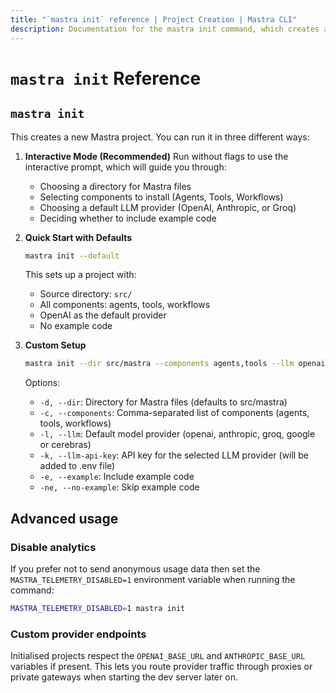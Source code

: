 ```yaml
---
title: "`mastra init` reference | Project Creation | Mastra CLI"
description: Documentation for the mastra init command, which creates a new Mastra project with interactive setup options.
---
```


# `mastra init` Reference

## `mastra init`

This creates a new Mastra project. You can run it in three different ways:

1. **Interactive Mode (Recommended)**
   Run without flags to use the interactive prompt, which will guide you through:

   - Choosing a directory for Mastra files
   - Selecting components to install (Agents, Tools, Workflows)
   - Choosing a default LLM provider (OpenAI, Anthropic, or Groq)
   - Deciding whether to include example code

2. **Quick Start with Defaults**

   ```bash
   mastra init --default
   ```

   This sets up a project with:

   - Source directory: `src/`
   - All components: agents, tools, workflows
   - OpenAI as the default provider
   - No example code

3. **Custom Setup**
   ```bash
   mastra init --dir src/mastra --components agents,tools --llm openai --example
   ```
   Options:
   - `-d, --dir`: Directory for Mastra files (defaults to src/mastra)
   - `-c, --components`: Comma-separated list of components (agents, tools, workflows)
   - `-l, --llm`: Default model provider (openai, anthropic, groq, google or cerebras)
   - `-k, --llm-api-key`: API key for the selected LLM provider (will be added to .env file)
   - `-e, --example`: Include example code
   - `-ne, --no-example`: Skip example code

## Advanced usage

### Disable analytics

If you prefer not to send anonymous usage data then set the
`MASTRA_TELEMETRY_DISABLED=1` environment variable when running the
command:

```bash
MASTRA_TELEMETRY_DISABLED=1 mastra init
```

### Custom provider endpoints

Initialised projects respect the `OPENAI_BASE_URL` and
`ANTHROPIC_BASE_URL` variables if present. This lets you route provider
traffic through proxies or private gateways when starting the dev server
later on.
